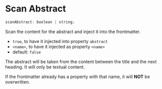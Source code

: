 # Scan Abstract

```js
scanAbstract: boolean | string;
```

Scan the content for the abstract and inject it into the frontmatter.

- `true`, to have it injected into property `abstract`
- `<name>`, to have it injected as property `<name>`
- default: `false`

The abstract will be taken from the content between the title and the next
heading. It will only be textual content.

If the frontmatter already has a property with that name, it will **NOT** be overwritten.

